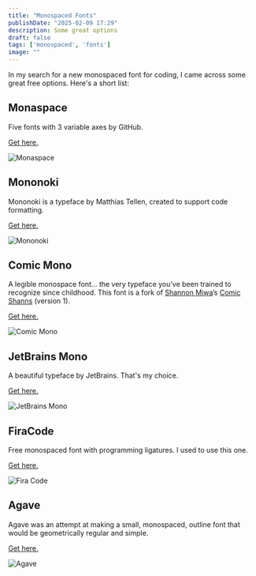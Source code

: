 ```yaml
---
title: "Monospaced Fonts"
publishDate: "2025-02-09 17:29"
description: Some great options
draft: false
tags: ['monospaced', 'fonts']
image: ""
---
```


In my search for a new monospaced font for coding, I came across some great free options. Here's a short list:


## Monaspace

Five fonts with 3 variable axes by GitHub. 

[Get here.](https://monaspace.githubnext.com/)

![Monaspace](/uploads/images/notes/monospaced/monaspace.jpg)
<br />

## Mononoki

Mononoki is a typeface by Matthias Tellen, created to support code formatting. 

[Get here.](https://madmalik.github.io/mononoki/)

![Mononoki](/uploads/images/notes/monospaced/mononoki.jpg)
<br />

## Comic Mono

A legible monospace font… the very typeface you’ve been trained to recognize since childhood. This font is a fork of [Shannon Miwa](https://github.com/shannpersand)’s [Comic Shanns](https://github.com/shannpersand/comic-shanns) (version 1).

[Get here.](https://dtinth.github.io/comic-mono-font/)

![Comic Mono](/uploads/images/notes/monospaced/comic.jpg)
<br />

## JetBrains Mono

A beautiful typeface by JetBrains. That's my choice.

[Get here.](https://www.jetbrains.com/lp/mono/)

![JetBrains Mono](/uploads/images/notes/monospaced/jetbrains.jpg)
<br />

## FiraCode

Free monospaced font with programming ligatures. I used to use this one.

[Get here.](https://github.com/tonsky/FiraCode)

![Fira Code](/uploads/images/notes/monospaced/firacode.jpg)
<br />

## Agave

Agave was an attempt at making a small, monospaced, outline font that would be geometrically regular and simple.

[Get here.](https://b.agaric.net/page/agave)

![Agave](/uploads/images/notes/monospaced/agave.jpg)
